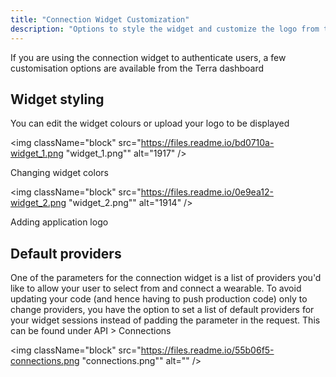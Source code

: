 ```yaml
---
title: "Connection Widget Customization"
description: "Options to style the widget and customize the logo from the Terra dashboard"
---
```

If you are using the connection widget to authenticate users, a few customisation options are available from the Terra dashboard

## Widget styling

You can edit the widget colours or upload your logo to be displayed

<img className="block" src="https://files.readme.io/bd0710a-widget_1.png "widget_1.png"" alt="1917" />

Changing widget colors

<img className="block" src="https://files.readme.io/0e9ea12-widget_2.png "widget_2.png"" alt="1914" />

Adding application logo

## Default providers

One of the parameters for the connection widget is a list of providers you'd like to allow your user to select from and connect a wearable. To avoid updating your code (and hence having to push production code) only to change providers, you have the option to set a list of default providers for your widget sessions instead of padding the parameter in the request. This can be found under API > Connections

<img className="block" src="https://files.readme.io/55b06f5-connections.png "connections.png"" alt="" />

